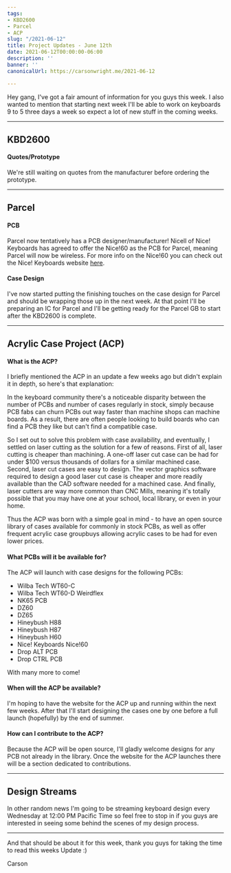 ```yaml
---
tags:
- KBD2600
- Parcel
- ACP
slug: "/2021-06-12"
title: Project Updates - June 12th
date: 2021-06-12T00:00:00-06:00
description: ''
banner: ''
canonicalUrl: https://carsonwright.me/2021-06-12

---
```

Hey gang, I've got a fair amount of information for you guys this week. I also wanted to mention that starting next week I'll be able to work on keyboards 9 to 5 three days a week so expect a lot of new stuff in the coming weeks.

***

## KBD2600

#### Quotes/Prototype

We're still waiting on quotes from the manufacturer before ordering the prototype.

***

## Parcel

#### PCB

Parcel now tentatively has a PCB designer/manufacturer! Nicell of Nice! Keyboards has agreed to offer the Nice!60 as the PCB for Parcel, meaning Parcel will now be wireless. For more info on the Nice!60 you can check out the Nice! Keyboards website [here](https://nicekeyboards.com/nice-60 "Nice!60").

#### Case Design

I've now started putting the finishing touches on the case design for Parcel and should be wrapping those up in the next week. At that point I'll be preparing an IC for Parcel and I'll be getting ready for the Parcel GB to start after the KBD2600 is complete.

***

## Acrylic Case Project (ACP)

#### What is the ACP?

I briefly mentioned the ACP in an update a few weeks ago but didn't explain it in depth, so here's that explanation:

In the keyboard community there's a noticeable disparity between the number of PCBs and number of cases regularly in stock, simply because PCB fabs can churn PCBs out way faster than machine shops can machine boards. As a result, there are often people looking to build boards who can find a PCB they like but can't find a compatible case. 

So I set out to solve this problem with case availability, and eventually, I settled on laser cutting as the solution for a few of reasons. First of all, laser cutting is cheaper than machining. A one-off laser cut case can be had for under $100 versus thousands of dollars for a similar machined case. Second, laser cut cases are easy to design. The vector graphics software required to design a good laser cut case is cheaper and more readily available than the CAD software needed for a machined case. And finally, laser cutters are way more common than CNC Mills, meaning it's totally possible that you may have one at your school, local library, or even in your home. 

Thus the ACP was born with a simple goal in mind - to have an open source library of cases available for commonly in stock PCBs, as well as offer frequent acrylic case groupbuys allowing acrylic cases to be had for even lower prices.

#### What PCBs will it be available for?

The ACP will launch with case designs for the following PCBs:

* Wilba Tech WT60-C
* Wilba Tech WT60-D Weirdflex
* NK65 PCB
* DZ60
* DZ65
* Hineybush H88
* Hineybush H87
* Hineybush H60
* Nice! Keyboards Nice!60
* Drop ALT PCB
* Drop CTRL PCB

With many more to come!

#### When will the ACP be available?

I'm hoping to have the website for the ACP up and running within the next few weeks. After that I'll start designing the cases one by one before a full launch (hopefully) by the end of summer.

#### How can I contribute to the ACP?

Because the ACP will be open source, I'll gladly welcome designs for any PCB not already in the library. Once the website for the ACP launches there will be a section dedicated to contributions.

***

## Design Streams

In other random news I'm going to be streaming keyboard design every Wednesday at 12:00 PM Pacific Time so feel free to stop in if you guys are interested in seeing some behind the scenes of my design process.

***

And that should be about it for this week, thank you guys for taking the time to read this weeks Update :)

Carson